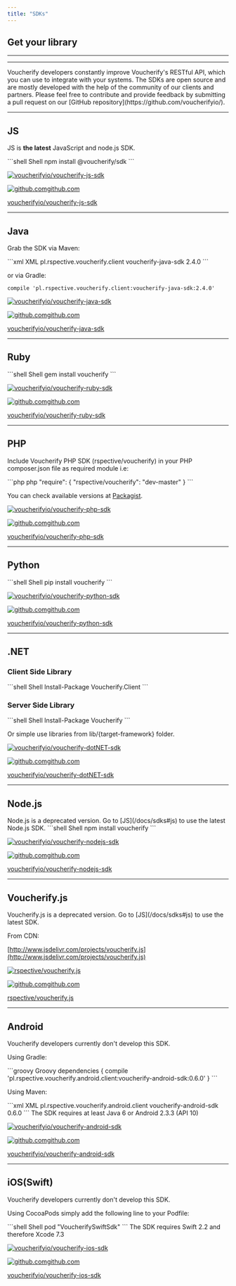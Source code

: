 ```yaml
---
title: "SDKs"
---
```


## Get your library

***

[](https://github.com/rspective/voucherify-php-sdk)

[](https://github.com/voucherifyio/voucherify-js-sdk)

[](https://github.com/rspective/voucherify-ruby-sdk)

[](https://github.com/rspective/voucherify-java-sdk)

[](https://github.com/voucherifyio/voucherify-dotNET-sdk)

[](https://github.com/voucherifyio/voucherify-python-sdk)

***

<Note>
  Voucherify developers constantly improve Voucherify's RESTful API, which you can use to integrate with your systems. The SDKs are open source and are mostly developed with the help of the community of our clients and partners. Please feel free to contribute and provide feedback by submitting a pull request on our [GitHub repository](https://github.com/voucherifyio/).
</Note>

***

## JS

JS is **the latest** JavaScript and node.js SDK.

<CodeGroup>
  ```shell Shell
  npm install @voucherify/sdk
  ```
</CodeGroup>

[![voucherifyio/voucherify-js-sdk](/images/docs/c2ab0e666480a54ee4fbb8d4486542059e8750fbe31dbdecbdc2b1a7930fb95c/voucherifyio/voucherify-js-sdk)](https://github.com/voucherifyio/voucherify-js-sdk)

[![github.com](/images/docs/favicon.ico)github.com](https://github.com/voucherifyio/voucherify-js-sdk)

[voucherifyio/voucherify-js-sdk](https://github.com/voucherifyio/voucherify-js-sdk)

***

## Java

Grab the SDK via Maven:

<CodeGroup>
  ```xml XML
  <dependency>
    <groupId>pl.rspective.voucherify.client</groupId>
    <artifactId>voucherify-java-sdk</artifactId>
    <version>2.4.0</version>
  </dependency>
  ```
</CodeGroup>

or via Gradle:

`compile 'pl.rspective.voucherify.client:voucherify-java-sdk:2.4.0'`

[![voucherifyio/voucherify-java-sdk](/images/docs/u/19346225)](https://github.com/voucherifyio/voucherify-java-sdk)

[![github.com](/images/docs/favicon.ico)github.com](https://github.com/voucherifyio/voucherify-java-sdk)

[voucherifyio/voucherify-java-sdk](https://github.com/voucherifyio/voucherify-java-sdk)

***

## Ruby

<CodeGroup>
  ```shell Shell
  gem install voucherify
  ```
</CodeGroup>

[![voucherifyio/voucherify-ruby-sdk](/images/docs/u/19346225)](https://github.com/voucherifyio/voucherify-ruby-sdk)

[![github.com](/images/docs/favicon.ico)github.com](https://github.com/voucherifyio/voucherify-ruby-sdk)

[voucherifyio/voucherify-ruby-sdk](https://github.com/voucherifyio/voucherify-ruby-sdk)

***

## PHP

Include Voucherify PHP SDK (rspective/voucherify) in your PHP composer.json file as required module i.e:

<CodeGroup>
  ```php php
  "require": {
      "rspective/voucherify": "dev-master"
  }
  ```
</CodeGroup>

You can check available versions at [Packagist](https://packagist.org/packages/rspective/voucherify).

[![voucherifyio/voucherify-php-sdk](/images/docs/u/19346225)](https://github.com/voucherifyio/voucherify-php-sdk)

[![github.com](/images/docs/favicon.ico)github.com](https://github.com/voucherifyio/voucherify-php-sdk)

[voucherifyio/voucherify-php-sdk](https://github.com/voucherifyio/voucherify-php-sdk)

***

## Python

<CodeGroup>
  ```shell Shell
  pip install voucherify
  ```
</CodeGroup>

[![voucherifyio/voucherify-python-sdk](/images/docs/u/19346225)](https://github.com/voucherifyio/voucherify-python-sdk)

[![github.com](/images/docs/favicon.ico)github.com](https://github.com/voucherifyio/voucherify-python-sdk)

[voucherifyio/voucherify-python-sdk](https://github.com/voucherifyio/voucherify-python-sdk)

***

## .NET

### Client Side Library

<CodeGroup>
  ```shell Shell
  Install-Package Voucherify.Client
  ```
</CodeGroup>

### Server Side Library

<CodeGroup>
  ```shell Shell
  Install-Package Voucherify
  ```
</CodeGroup>

Or simple use libraries from lib/\{target-framework} folder.

[![voucherifyio/voucherify-dotNET-sdk](/images/docs/u/19346225)](https://github.com/voucherifyio/voucherify-dotNET-sdk)

[![github.com](/images/docs/favicon.ico)github.com](https://github.com/voucherifyio/voucherify-dotNET-sdk)

[voucherifyio/voucherify-dotNET-sdk](https://github.com/voucherifyio/voucherify-dotNET-sdk)

***

## Node.js

<Warning>
  Node.js is a deprecated version. Go to [JS](/docs/sdks#js) to use the latest Node.js SDK.
</Warning>

<CodeGroup>
  ```shell Shell
  npm install voucherify
  ```
</CodeGroup>

[![voucherifyio/voucherify-nodejs-sdk](/images/docs/u/19346225)](https://github.com/voucherifyio/voucherify-nodejs-sdk)

[![github.com](/images/docs/favicon.ico)github.com](https://github.com/voucherifyio/voucherify-nodejs-sdk)

[voucherifyio/voucherify-nodejs-sdk](https://github.com/voucherifyio/voucherify-nodejs-sdk)

***

## Voucherify.js

<Warning>
  Voucherify.js is a deprecated version. Go to [JS](/docs/sdks#js) to use the latest SDK.
</Warning>

From CDN:

[http://www.jsdelivr.com/projects/voucherify.js](http://www.jsdelivr.com/projects/voucherify.js)

[![rspective/voucherify.js](/images/docs/u/3333318)](https://github.com/rspective/voucherify.js)

[![github.com](/images/docs/favicon.ico)github.com](https://github.com/rspective/voucherify.js)

[rspective/voucherify.js](https://github.com/rspective/voucherify.js)

***

## Android

<Warning>
  Voucherify developers currently don't develop this SDK.
</Warning>

Using Gradle:

<CodeGroup>
  ```groovy Groovy
  dependencies {
      compile 'pl.rspective.voucherify.android.client:voucherify-android-sdk:0.6.0'
  }
  ```
</CodeGroup>

Using Maven:

<CodeGroup>
  ```xml XML
  <dependency>
      <groupId>pl.rspective.voucherify.android.client</groupId>
      <artifactId>voucherify-android-sdk</artifactId>
      <version>0.6.0</version>
  </dependency>
  ```
</CodeGroup>

<Callout icon="notebook" color="#2196F3" iconType="regular">
  The SDK requires at least Java 6 or Android 2.3.3 (API 10)
</Callout>

[![voucherifyio/voucherify-android-sdk](/images/docs/u/19346225)](https://github.com/voucherifyio/voucherify-android-sdk)

[![github.com](/images/docs/favicon.ico)github.com](https://github.com/voucherifyio/voucherify-android-sdk)

[voucherifyio/voucherify-android-sdk](https://github.com/voucherifyio/voucherify-android-sdk)

***

## iOS(Swift)

<Warning>
  Voucherify developers currently don't develop this SDK.
</Warning>

Using CocoaPods simply add the following line to your Podfile:

<CodeGroup>
  ```shell Shell
  pod "VoucherifySwiftSdk"
  ```
</CodeGroup>

<Callout icon="notebook" color="#2196F3" iconType="regular">
  The SDK requires Swift 2.2 and therefore Xcode 7.3
</Callout>

[![voucherifyio/voucherify-ios-sdk](/images/docs/u/19346225)](https://github.com/voucherifyio/voucherify-ios-sdk)

[![github.com](/images/docs/favicon.ico)github.com](https://github.com/voucherifyio/voucherify-ios-sdk)

[voucherifyio/voucherify-ios-sdk](https://github.com/voucherifyio/voucherify-ios-sdk)
